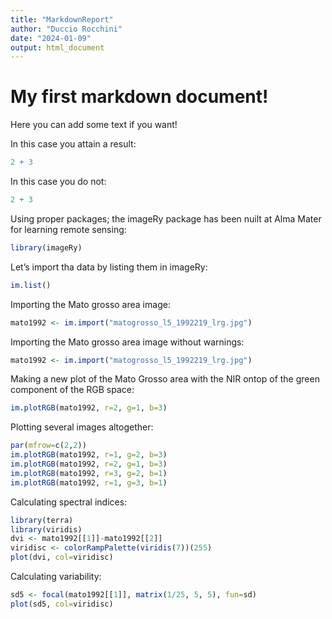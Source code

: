 ```yaml
---
title: "MarkdownReport"
author: "Duccio Rocchini"
date: "2024-01-09"
output: html_document
---
```


# My first markdown document!

Here you can add some text if you want!

In this case you attain a result: 
```r
2 + 3
```

In this case you do not:
```r
2 + 3
```

Using proper packages; the imageRy package has been nuilt at Alma Mater for learning remote sensing:
```r
library(imageRy)
```

Let's import tha data by listing them in imageRy:
```r
im.list()
```

Importing the Mato grosso area image:
```r
mato1992 <- im.import("matogrosso_l5_1992219_lrg.jpg")
```

Importing the Mato grosso area image without warnings:
```r
mato1992 <- im.import("matogrosso_l5_1992219_lrg.jpg")
```

Making a new plot of the Mato Grosso area with the NIR ontop of the green component of the RGB space:
```r
im.plotRGB(mato1992, r=2, g=1, b=3)
```

Plotting several images altogether:
```r
par(mfrow=c(2,2))
im.plotRGB(mato1992, r=1, g=2, b=3)
im.plotRGB(mato1992, r=2, g=1, b=3)
im.plotRGB(mato1992, r=3, g=2, b=1)
im.plotRGB(mato1992, r=1, g=3, b=1)
```

Calculating spectral indices:
```r
library(terra)
library(viridis)
dvi <- mato1992[[1]]-mato1992[[2]]
viridisc <- colorRampPalette(viridis(7))(255)
plot(dvi, col=viridisc)
```

Calculating variability:
```r
sd5 <- focal(mato1992[[1]], matrix(1/25, 5, 5), fun=sd)
plot(sd5, col=viridisc)
```

